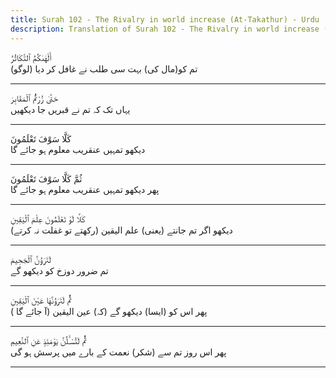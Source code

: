 ```yaml
---
title: Surah 102 - The Rivalry in world increase (At-Takathur) - Urdu
description: Translation of Surah 102 - The Rivalry in world increase (At-Takathur) in Urdu
---
```





<Aside type="quran" title="1">
أَلْهَىٰكُمُ ٱلتَّكَاثُرُ
</Aside>

<Aside type="reference" title="1">
(لوگو) تم کو(مال کی) بہت سی طلب نے غافل کر دیا
</Aside>

---

<Aside type="quran" title="2">
حَتَّىٰ زُرْتُمُ ٱلْمَقَابِرَ
</Aside>

<Aside type="reference" title="2">
یہاں تک کہ تم نے قبریں جا دیکھیں
</Aside>

---

<Aside type="quran" title="3">
كَلَّا سَوْفَ تَعْلَمُونَ
</Aside>

<Aside type="reference" title="3">
دیکھو تمہیں عنقریب معلوم ہو جائے گا
</Aside>

---

<Aside type="quran" title="4">
ثُمَّ كَلَّا سَوْفَ تَعْلَمُونَ
</Aside>

<Aside type="reference" title="4">
پھر دیکھو تمہیں عنقریب معلوم ہو جائے گا
</Aside>

---

<Aside type="quran" title="5">
كَلَّا لَوْ تَعْلَمُونَ عِلْمَ ٱلْيَقِينِ
</Aside>

<Aside type="reference" title="5">
دیکھو اگر تم جانتے (یعنی) علم الیقین (رکھتے تو غفلت نہ کرتے)
</Aside>

---

<Aside type="quran" title="6">
لَتَرَوُنَّ ٱلْجَحِيمَ
</Aside>

<Aside type="reference" title="6">
تم ضرور دوزخ کو دیکھو گے
</Aside>

---

<Aside type="quran" title="7">
ثُمَّ لَتَرَوُنَّهَا عَيْنَ ٱلْيَقِينِ
</Aside>

<Aside type="reference" title="7">
پھر اس کو (ایسا) دیکھو گے (کہ) عین الیقین (آ جائے گا )
</Aside>

---

<Aside type="quran" title="8">
ثُمَّ لَتُسْـَٔلُنَّ يَوْمَئِذٍ عَنِ ٱلنَّعِيمِ
</Aside>

<Aside type="reference" title="8">
پھر اس روز تم سے (شکر) نعمت کے بارے میں پرسش ہو گی
</Aside>

---
